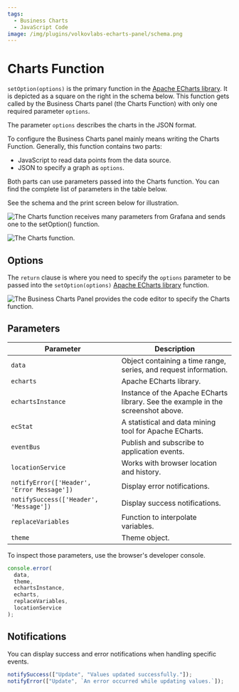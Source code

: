 ```yaml
---
tags:
  - Business Charts
  - JavaScript Code
image: /img/plugins/volkovlabs-echarts-panel/schema.png
---
```



# Charts Function

`setOption(options)` is the primary function in the [Apache ECharts library](https://echarts.apache.org/en/index.html). It is depicted as a square on the right in the schema below. This function gets called by the Business Charts panel (the Charts Function) with only one required parameter `options`.

The parameter `options` describes the charts in the JSON format.

To configure the Business Charts panel mainly means writing the Charts Function. Generally, this function contains two parts:

- JavaScript to read data points from the data source.
- JSON to specify a graph as `options`.

Both parts can use parameters passed into the Charts function. You can find the complete list of parameters in the table below.

See the schema and the print screen below for illustration.

<Image
  title="The Charts function receives many parameters from Grafana and sends one to the setOption() function."
  src="/img/plugins/volkovlabs-echarts-panel/schema.png"
/>

<Image
  title="The Charts function."
  src="/img/plugins/volkovlabs-echarts-panel/charts-function.png"
/>

## Options

The `return` clause is where you need to specify the `options` parameter to be passed into the `setOption(options)` [Apache ECharts library](https://echarts.apache.org/en/index.html) function.

<Image
  title="The Business Charts Panel provides the code editor to specify the Charts function."
  src="/img/plugins/volkovlabs-echarts-panel/function.png"
/>

## Parameters

| Parameter                                  | Description                                                                      |
| ------------------------------------------ | -------------------------------------------------------------------------------- |
| `data`                                     | Object containing a time range, series, and request information.                 |
| `echarts`                                  | Apache ECharts library.                                                          |
| `echartsInstance`                          | Instance of the Apache ECharts library. See the example in the screenshot above. |
| `ecStat`                                   | A statistical and data mining tool for Apache ECharts.                           |
| `eventBus`                                 | Publish and subscribe to application events.                                     |
| `locationService`                          | Works with browser location and history.                                         |
| `notifyError(['Header', 'Error Message'])` | Display error notifications.                                                     |
| `notifySuccess(['Header', 'Message'])`     | Display success notifications.                                                   |
| `replaceVariables`                         | Function to interpolate variables.                                               |
| `theme`                                    | Theme object.                                                                    |

To inspect those parameters, use the browser's developer console.

```javascript
console.error(
  data,
  theme,
  echartsInstance,
  echarts,
  replaceVariables,
  locationService
);
```

## Notifications

You can display success and error notifications when handling specific events.

```javascript
notifySuccess(["Update", "Values updated successfully."]);
notifyError(["Update", `An error occurred while updating values.`]);
```
